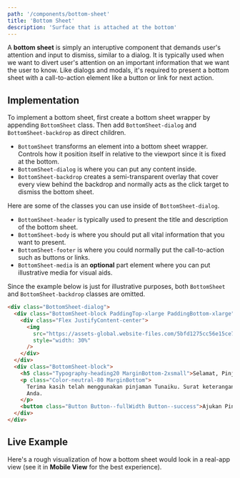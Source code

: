 ```yaml
---
path: '/components/bottom-sheet'
title: 'Bottom Sheet'
description: 'Surface that is attached at the bottom'
---
```



A **bottom sheet** is simply an interuptive component that demands user's attention and
input to dismiss, similar to a dialog. It is typically used when we want to divert user's attention
on an important information that we want the user to know. Like dialogs and modals, it's required
to present a bottom sheet with a call-to-action element like a button or link for next action.

## Implementation

To implement a bottom sheet, first create a bottom sheet wrapper by appending `BottomSheet` class.
Then add `BottomSheet-dialog` and `BottomSheet-backdrop` as direct children.

- `BottomSheet` transforms an element into a bottom sheet wrapper. Controls how it position itself in relative
  to the viewport since it is fixed at the bottom.
- `BottomSheet-dialog` is where you can put any content inside.
- `BottomSheet-backdrop` creates a semi-transparent overlay that cover every view behind the backdrop and
  normally acts as the click target to dismiss the bottom sheet.

Here are some of the classes you can use inside of `BottomSheet-dialog`.

- `BottomSheet-header` is typically used to present the title and description of the bottom sheet.
- `BottomSheet-body` is where you should put all vital information that you want to present.
- `BottomSheet-footer` is where you could normally put the call-to-action such as buttons or links.
- `BottomSheet-media` is an **optional** part element where you can put illustrative media for visual aids.

Since the example below is just for illustrative purposes, both `BottomSheet` and `BottomSheet-backdrop`
classes are omitted.

```html preview=true bgColor=lighter center=true
<div class="BottomSheet-dialog">
  <div class="BottomSheet-block PaddingTop-xlarge PaddingBottom-xlarge">
    <div class="Flex JustifyContent-center">
      <img
        src="https://assets-global.website-files.com/5bfd1275cc56e15ce750b18e/5d0521f085f49b4ae4a43c79_28.png"
        style="width: 30%"
      />
    </div>
  </div>
  <div class="BottomSheet-block">
    <h5 class="Typography-heading20 MarginBottom-2xsmall">Selamat, Pinjaman Anda telah lunas!</h5>
    <p class="Color-neutral-80 MarginBottom">
      Terima kasih telah menggunakan pinjaman Tunaiku. Surat keterangan lunas akan dikirim ke alamat
      Anda.
    </p>
    <button class="Button Button--fullWidth Button--success">Ajukan Pinjaman Lagi</button>
  </div>
</div>
```

## Live Example

Here's a rough visualization of how a bottom sheet would look in a real-app view (see it in **Mobile View**
for the best experience).

<BottomSheetExample />
